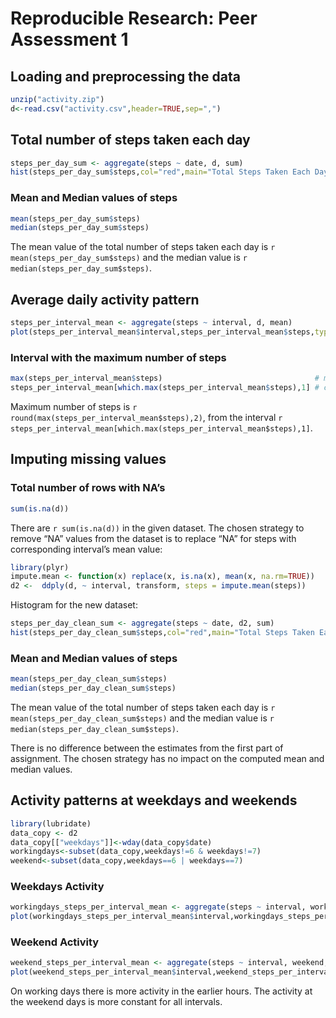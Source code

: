 # Reproducible Research: Peer Assessment 1

## Loading and preprocessing the data

```r
unzip("activity.zip")
d<-read.csv("activity.csv",header=TRUE,sep=",")
```

## Total number of steps taken each day
```r
steps_per_day_sum <- aggregate(steps ~ date, d, sum)
hist(steps_per_day_sum$steps,col="red",main="Total Steps Taken Each Day",xlab="Steps")
```

### Mean and Median values of steps
```r
mean(steps_per_day_sum$steps)
median(steps_per_day_sum$steps)
```

The mean value of the total number of steps taken each day is `r mean(steps_per_day_sum$steps)` and the median value is `r median(steps_per_day_sum$steps)`.


## Average daily activity pattern
```r
steps_per_interval_mean <- aggregate(steps ~ interval, d, mean)
plot(steps_per_interval_mean$interval,steps_per_interval_mean$steps,type="l",main="Steps, mean value",xlab="Interval",ylab="Steps, Mean")
```

### Interval with the maximum number of steps

```r
max(steps_per_interval_mean$steps)                                  # maximum number of steps
steps_per_interval_mean[which.max(steps_per_interval_mean$steps),1] # corresponding interval
```

Maximum number of steps is `r round(max(steps_per_interval_mean$steps),2)`, from the interval `r steps_per_interval_mean[which.max(steps_per_interval_mean$steps),1]`.


## Imputing missing values
### Total number of rows with NA's

```r
sum(is.na(d))
```

There are `r sum(is.na(d))` in the given dataset. The chosen strategy to remove "NA" values from the dataset is to replace "NA" for steps with corresponding interval's mean value:

```r
library(plyr)
impute.mean <- function(x) replace(x, is.na(x), mean(x, na.rm=TRUE))
d2 <-  ddply(d, ~ interval, transform, steps = impute.mean(steps))
```

Histogram for the new dataset:

```r
steps_per_day_clean_sum <- aggregate(steps ~ date, d2, sum)
hist(steps_per_day_clean_sum$steps,col="red",main="Total Steps Taken Each Day",xlab="Steps")
```

### Mean and Median values of steps
```r
mean(steps_per_day_clean_sum$steps)
median(steps_per_day_clean_sum$steps)
```

The mean value of the total number of steps taken each day is `r mean(steps_per_day_clean_sum$steps)` and the median value is `r median(steps_per_day_clean_sum$steps)`.

There is no difference between the estimates from the first part of assignment. The chosen strategy has no impact on the computed mean and median values.

## Activity patterns at weekdays and weekends
```r
library(lubridate)
data_copy <- d2
data_copy[["weekdays"]]<-wday(data_copy$date)
workingdays<-subset(data_copy,weekdays!=6 & weekdays!=7)
weekend<-subset(data_copy,weekdays==6 | weekdays==7)
```

### Weekdays Activity
```r
workingdays_steps_per_interval_mean <- aggregate(steps ~ interval, workingdays, mean)
plot(workingdays_steps_per_interval_mean$interval,workingdays_steps_per_interval_mean$steps,type="l",main="Working Days Activity",xlab="Interval",ylab="Steps, Mean")
```

### Weekend Activity
```r
weekend_steps_per_interval_mean <- aggregate(steps ~ interval, weekend, mean)
plot(weekend_steps_per_interval_mean$interval,weekend_steps_per_interval_mean$steps,type="l",main="Weekend Activity",xlab="Interval",ylab="Steps, Mean")
```

On working days there is more activity in the earlier hours. The activity at the weekend days is more constant for all intervals.
